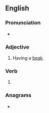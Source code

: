 {{also|-beaked}}
==English==

===Pronunciation===
* {{IPA|/biːkt/|lang=en}}

===Adjective===
{{en-adj|-}}

# {{lb|en|often|in combination}} Having a [[beak]].

===Verb===
{{head|en|verb form}}

# {{en-past of|beak}}

===Anagrams===
* {{anagrams|en|a=abdeek|debeak}}